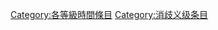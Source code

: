 {{catmore1|[[Wikipedia:时间专题|Wikipedia:时间专题]]}}
{{Articles by Quality| topic=时间|project=时间|format=TOC}}
{{Wikipedia category}}
{{emptycat}}

[[Category:各等級時間條目|Category:各等級時間條目]]
[[Category:消歧义级条目|Category:消歧义级条目]]